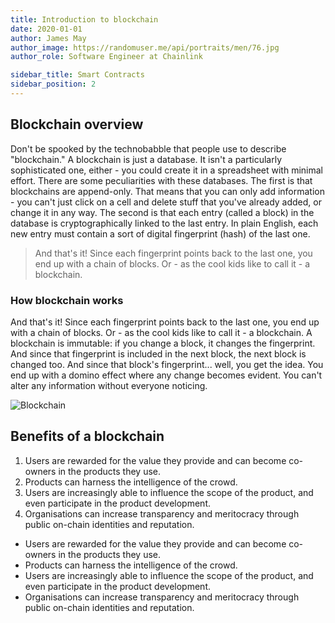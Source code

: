 ```yaml
---
title: Introduction to blockchain
date: 2020-01-01
author: James May
author_image: https://randomuser.me/api/portraits/men/76.jpg
author_role: Software Engineer at Chainlink

sidebar_title: Smart Contracts
sidebar_position: 2
---
```


## Blockchain overview

Don't be spooked by the technobabble that people use to describe "blockchain." A blockchain is just a database. It isn't
a particularly sophisticated one, either - you could create it in a spreadsheet with minimal effort. There are some
peculiarities with these databases. The first is that blockchains are append-only. That means that you can only add
information - you can't just click on a cell and delete stuff that you've already added, or change it in any way. The
second is that each entry (called a block) in the database is cryptographically linked to the last entry. In plain
English, each new entry must contain a sort of digital fingerprint (hash) of the last one.

> And that's it! Since each fingerprint points back to the last one, you end up with a chain of blocks. Or - as the cool
> kids like to call it - a blockchain.

### How blockchain works

And that's it! Since each fingerprint points back to the last one, you end up with a chain of blocks. Or - as the cool
kids like to call it - a blockchain. A blockchain is immutable: if you change a block, it changes the fingerprint. And
since that fingerprint is included in the next block, the next block is changed too. And since that block's
fingerprint... well, you get the idea. You end up with a domino effect where any change becomes evident. You can't alter
any information without everyone noticing.

![Blockchain](https://picsum.photos/id/237/700/500)

## Benefits of a blockchain

1. Users are rewarded for the value they provide and can become co-owners in the products they use.
2. Products can harness the intelligence of the crowd.
3. Users are increasingly able to influence the scope of the product, and even participate in the product development.
4. Organisations can increase transparency and meritocracy through public on-chain identities and reputation.

- Users are rewarded for the value they provide and can become co-owners in the products they use.
- Products can harness the intelligence of the crowd.
- Users are increasingly able to influence the scope of the product, and even participate in the product development.
- Organisations can increase transparency and meritocracy through public on-chain identities and reputation.
